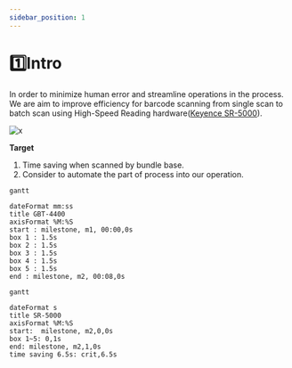 ```yaml
---
sidebar_position: 1
---
```


# 1️⃣Intro

In order to minimize human error and streamline operations in the process.
We are aim to improve efficiency for barcode scanning from single scan to batch scan using 
High-Speed Reading hardware([Keyence SR-5000](https://www.keyence.com/products/barcode/barcode-readers/sr-5000/)).

![x](./img/sr5000.jpg)

**Target**

1. Time saving when scanned by bundle base.
2. Consider to automate the part of process into our operation.

```mermaid
gantt

dateFormat mm:ss
title GBT-4400
axisFormat %M:%S
start : milestone, m1, 00:00,0s
box 1 : 1.5s
box 2 : 1.5s
box 3 : 1.5s
box 4 : 1.5s
box 5 : 1.5s
end : milestone, m2, 00:08,0s

```
```mermaid
gantt

dateFormat s
title SR-5000
axisFormat %M:%S
start:  milestone, m2,0,0s
box 1~5: 0,1s
end: milestone, m2,1,0s
time saving 6.5s: crit,6.5s
```